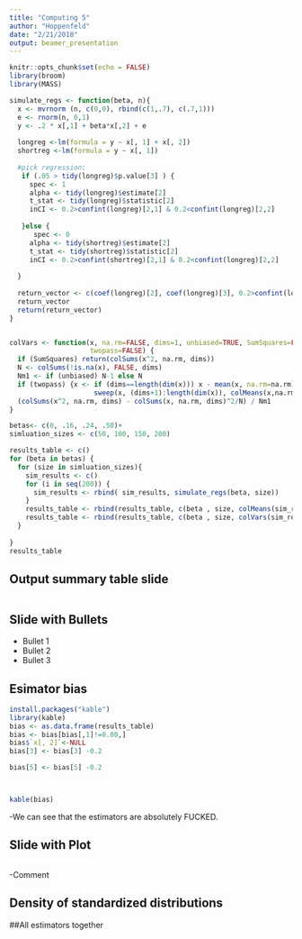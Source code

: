 ```yaml
---
title: "Computing 5"
author: "Hoppenfeld"
date: "2/21/2018"
output: beamer_presentation
---
```


```r
knitr::opts_chunk$set(echo = FALSE)
library(broom)
library(MASS)
```



```r

simulate_regs <- function(beta, n){
  x <- mvrnorm (n, c(0,0), rbind(c(1,.7), c(.7,1)))
  e <- rnorm(n, 0,1)
  y <- .2 * x[,1] + beta*x[,2] + e
  
  longreg <-lm(formula = y ~ x[, 1] + x[, 2])
  shortreg <-lm(formula = y ~ x[, 1])
  
  #pick regression:
   if (.05 > tidy(longreg)$p.value[3] ) {
     spec <- 1
     alpha <- tidy(longreg)$estimate[2]
     t_stat <- tidy(longreg)$statistic[2]
     inCI <- 0.2>confint(longreg)[2,1] & 0.2<confint(longreg)[2,2]
     
   }else {
      spec <- 0
     alpha <- tidy(shortreg)$estimate[2]
     t_stat <- tidy(shortreg)$statistic[2]
     inCI <- 0.2>confint(shortreg)[2,1] & 0.2<confint(longreg)[2,2]  
    
  }
  
  return_vector <- c(coef(longreg)[2], coef(longreg)[3], 0.2>confint(longreg)[2,1] & 0.2<confint(longreg)[2,2], coef(shortreg)[2], 0.2>confint(shortreg)[2,1] & 0.2<confint(shortreg)[2,2], spec, alpha, t_stat, inCI)
  return_vector
  return(return_vector)
}


colVars <- function(x, na.rm=FALSE, dims=1, unbiased=TRUE, SumSquares=FALSE,
                    twopass=FALSE) {
  if (SumSquares) return(colSums(x^2, na.rm, dims))
  N <- colSums(!is.na(x), FALSE, dims)
  Nm1 <- if (unbiased) N-1 else N
  if (twopass) {x <- if (dims==length(dim(x))) x - mean(x, na.rm=na.rm) else
                     sweep(x, (dims+1):length(dim(x)), colMeans(x,na.rm,dims))}
  (colSums(x^2, na.rm, dims) - colSums(x, na.rm, dims)^2/N) / Nm1
}
```

```r
betas<- c(0, .16, .24, .50)+
simluation_sizes <- c(50, 100, 150, 200)

results_table <- c()
for (beta in betas) {
  for (size in simluation_sizes){
    sim_results <- c()
    for (i in seq(200)) {
      sim_results <- rbind( sim_results, simulate_regs(beta, size))
    }
    results_table <- rbind(results_table, c(beta , size, colMeans(sim_results)))
    results_table <- rbind(results_table, c(beta , size, colVars(sim_results)))
  }
  
}
results_table
```

## Output summary table slide
```r


```
## Slide with Bullets

- Bullet 1
- Bullet 2
- Bullet 3

## Esimator bias

```r
install.packages("kable")
library(kable)
bias <- as.data.frame(results_table)
bias <- bias[bias[,1]!=0.00,]
bias$`x[, 2]`<-NULL
bias[3] <- bias[3] -0.2

bias[5] <- bias[5] -0.2



kable(bias)
```
-We can see that the estimators are absolutely FUCKED.

## Slide with Plot

```r

```
-Comment

## Density of standardized distributions

##All estimators together
